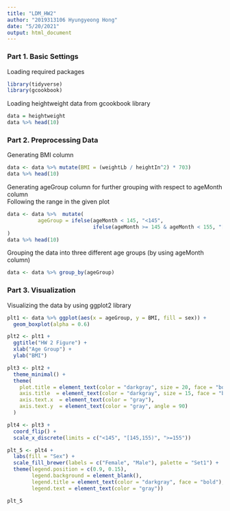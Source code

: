 ```yaml
---
title: "LDM_HW2"
author: "2019313106 Hyungyeong Hong"
date: "5/20/2021"
output: html_document
---
```


### Part 1. Basic Settings  

Loading required packages  
```r
library(tidyverse)
library(gcookbook)
```

Loading heightweight data from gcookbook library  
```r
data = heightweight
data %>% head(10)
```

### Part 2. Preprocessing Data  
Generating BMI column  
```r
data <- data %>% mutate(BMI = (weightLb / heightIn^2) * 703)
data %>% head(10)
```

Generating ageGroup column for further grouping with respect to ageMonth column  
Following the range in the given plot  
```r
data <- data %>%  mutate(
          ageGroup = ifelse(ageMonth < 145, "<145",
                            ifelse(ageMonth >= 145 & ageMonth < 155, "[145,155)", ">=155"))
)
data %>% head(10)
```

Grouping the data into three different age groups (by using ageMonth column)  
```r
data <- data %>% group_by(ageGroup)
```

### Part 3. Visualization  
Visualizing the data by using ggplot2 library  
```r
plt1 <- data %>% ggplot(aes(x = ageGroup, y = BMI, fill = sex)) +
  geom_boxplot(alpha = 0.6)

plt2 <- plt1 + 
  ggtitle("HW 2 Figure") +
  xlab("Age Group") +
  ylab("BMI")

plt3 <- plt2 +
  theme_minimal() +
  theme(
    plot.title = element_text(color = "darkgray", size = 20, face = "bold"),
    axis.title  = element_text(color = "darkgray", size = 15, face = "bold"),
    axis.text.x  = element_text(color = "gray"),
    axis.text.y  = element_text(color = "gray", angle = 90)
  )

plt4 <- plt3 +
  coord_flip() +
  scale_x_discrete(limits = c("<145", "[145,155)", ">=155"))

plt_5 <- plt4 +
  labs(fill = "Sex") +
  scale_fill_brewer(labels = c("Female", "Male"), palette = "Set1") +
  theme(legend.position = c(0.9, 0.15),
        legend.background = element_blank(),
        legend.title = element_text(color = "darkgray", face = "bold"),
        legend.text = element_text(color = "gray"))

plt_5
```

